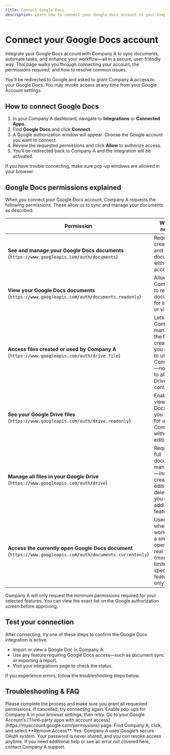 ```yaml
---
title: Connect Google Docs
description: Learn how to connect your Google Docs account to your Company A profile so you can sync, import, or export documents seamlessly.
---
```


# Connect your Google Docs account

Integrate your Google Docs account with Company A to sync documents, automate tasks, and enhance your workflow—all in a secure, user-friendly way. This page walks you through connecting your account, the permissions required, and how to resolve common issues.

<Info>
You’ll be redirected to Google and asked to grant Company A access to your Google Docs. You may revoke access at any time from your Google Account settings.
</Info>

## How to connect Google Docs

1. In your Company A dashboard, navigate to **Integrations** or **Connected Apps**.
2. Find **Google Docs** and click **Connect**.
3. A Google authorization window will appear. Choose the Google account you want to connect.
4. Review the requested permissions and click **Allow** to authorize access.
5. You’ll be redirected back to Company A and the integration will be activated.

<Tip>
If you have trouble connecting, make sure pop-up windows are allowed in your browser.
</Tip>

## Google Docs permissions explained

When you connect your Google Docs account, Company A requests the following permissions. These allow us to sync and manage your documents as described.

| Permission | Why it’s needed |
|---|---|
| **See and manage your Google Docs documents** (`https://www.googleapis.com/auth/documents`) | Required to create, edit, and sync documents with your account. |
| **View your Google Docs documents** (`https://www.googleapis.com/auth/documents.readonly`) | Allows Company A to read your documents for importing or viewing. |
| **Access files created or used by Company A** (`https://www.googleapis.com/auth/drive.file`) | Lets Company A manage only the files it creates or you choose to use with Company A—no access to all your Drive content. |
| **See your Google Drive files** (`https://www.googleapis.com/auth/drive.readonly`) | Enables viewing of Docs or files you select for use in Company A, without editing. |
| **Manage all files in your Google Drive** (`https://www.googleapis.com/auth/drive`) | Required for full document management—including creating, editing, or deleting—if you enable additional features. |
| **Access the currently open Google Docs document** (`https://www.googleapis.com/auth/documents.currentonly`) | Used only when working with a single open doc in real time (most limited; for specific live features only). |

<Info>
Company A will only request the minimum permissions required for your selected features. You can view the exact list on the Google authorization screen before approving.
</Info>

## Test your connection

After connecting, try one of these steps to confirm the Google Docs integration is active:

- Import or view a Google Doc in Company A.
- Use any feature requiring Google Docs access—such as document sync or exporting a report.
- Visit your integrations page to check the status.

If you experience errors, follow the troubleshooting steps below.

## Troubleshooting & FAQ

<AccordionGroup>
  <Accordion title="Google says I denied permissions or cancelled the request">
    Please complete the process and make sure you grant all requested permissions. If cancelled, try connecting again.
  </Accordion>
  <Accordion title="I keep seeing a pop-up blocker warning">
    Enable pop-ups for Company A in your browser settings, then retry.
  </Accordion>
  <Accordion title="How do I disconnect my Google Docs account?">
    Go to your Google Account’s [Third-party apps with account access](https://myaccount.google.com/permissions) page. Find Company A, click, and select **Remove Access**.
  </Accordion>
  <Accordion title="Is my data secure?">
    Yes. Company A uses Google’s secure OAuth system. Your password is never shared, and you can revoke access anytime.
  </Accordion>
</AccordionGroup>

<Tip>
If you need additional help or see an error not covered here, contact Company A support.
</Tip>